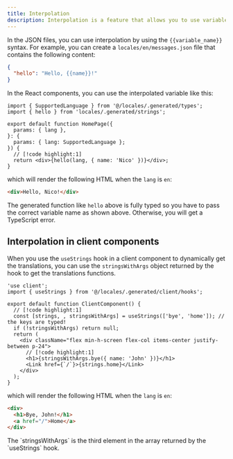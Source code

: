 ```yaml
---
title: Interpolation
description: Interpolation is a feature that allows you to use variables in your translations.
---
```


In the JSON files, you can use interpolation by using the `{{variable_name}}` syntax. For example, you can create a `locales/en/messages.json` file that contains the following content:

```json title="locales/en/messages.json"
{
  "hello": "Hello, {{name}}!"
}
```

In the React components, you can use the interpolated variable like this:

```tsx title="app/[lang]/page.tsx"
import { SupportedLanguage } from '@/locales/.generated/types';
import { hello } from 'locales/.generated/strings';

export default function HomePage({
  params: { lang },
}: {
  params: { lang: SupportedLanguage };
}) {
  // [!code highlight:1]
  return <div>{hello(lang, { name: 'Nico' })}</div>;
}
```

which will render the following HTML when the `lang` is `en`:

```html
<div>Hello, Nico!</div>
```

The generated function like `hello` above is fully typed so you have to pass the correct variable name as shown above. Otherwise, you will get a TypeScript error.

## Interpolation in client components

When you use the `useStrings` hook in a client component to dynamically get the translations, you can use the `stringsWithArgs` object returned by the hook to get the translations functions.

```tsx title="client/page.tsx"
'use client';
import { useStrings } from '@/locales/.generated/client/hooks';

export default function ClientComponent() {
  // [!code highlight:1]
  const [strings, , stringsWithArgs] = useStrings(['bye', 'home']); // the keys are typed!
  if (!stringsWithArgs) return null;
  return (
    <div className="flex min-h-screen flex-col items-center justify-between p-24">
      // [!code highlight:1]
      <h1>{stringsWithArgs.bye({ name: 'John' })}</h1>
      <Link href={`/`}>{strings.home}</Link>
    </div>
  );
}
```

which will render the following HTML when the `lang` is `en`:

```html
<div>
  <h1>Bye, John!</h1>
  <a href="/">Home</a>
</div>
```

<Callout>
  The `stringsWithArgs` is the third element in the array returned by the
  `useStrings` hook.
</Callout>
